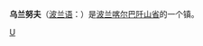 {{Infobox Settlement
| name = 乌兰努夫<br />Ulanów
| image_skyline = 
| imagesize = 
| image_caption = 
| image_flag = 
| image_shield = POL Ulanów COA.svg
| pushpin_map = Poland
| pushpin_label_position = bottom
| subdivision_type = 国家
| subdivision_name = {{POL}}
| subdivision_type1 = [[波兰行政区划|省]]
| subdivision_name1 = [[喀尔巴阡山省|喀尔巴阡山省]]
| subdivision_type2 = [[波兰行政区划|县]]
| subdivision_name2 =  [[尼斯科县|尼斯科县]]
| elevation_m = 
| elevation_ft = 
| area_total_km2 = 8.08
| population_as_of = 2006年
| population_total = 1494
| population_density_km2 = auto
| timezone = [[欧洲中部时间|CET]]
| utc_offset = +1
| timezone_DST = [[CEST|CEST]]
| utc_offset_DST = +2
| latd = 50
| latm = 30
| lats = 
| latNS = N
| longd = 22
| longm = 16
| longs = 
| longEW = E
| website =  
}}
'''乌兰努夫'''（[[波兰语|波兰语]]：'''{{lang|pl|Ulanów}}'''）是[[波兰|波兰]][[喀尔巴阡山省|喀尔巴阡山省]]的一个镇。

{{Authority control}}
{{Poland-stub}}

[[Category:喀尔巴阡山省城市|U]]